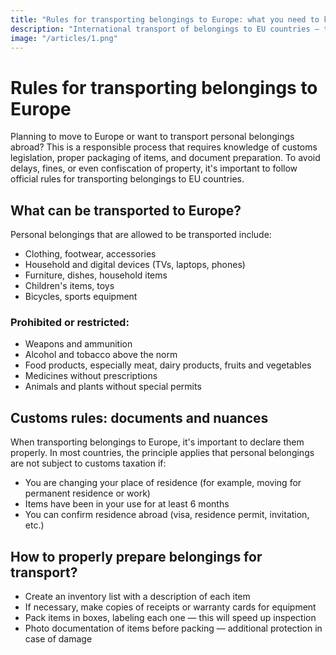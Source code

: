 ```yaml
---
title: "Rules for transporting belongings to Europe: what you need to know"
description: "International transport of belongings to EU countries — the essentials."
image: "/articles/1.png"
---
```


# Rules for transporting belongings to Europe

Planning to move to Europe or want to transport personal belongings abroad? This is a responsible process that requires knowledge of customs legislation, proper packaging of items, and document preparation. To avoid delays, fines, or even confiscation of property, it's important to follow official rules for transporting belongings to EU countries.

## What can be transported to Europe?

Personal belongings that are allowed to be transported include:

- Clothing, footwear, accessories
- Household and digital devices (TVs, laptops, phones)
- Furniture, dishes, household items
- Children's items, toys
- Bicycles, sports equipment

### Prohibited or restricted:

- Weapons and ammunition
- Alcohol and tobacco above the norm
- Food products, especially meat, dairy products, fruits and vegetables
- Medicines without prescriptions
- Animals and plants without special permits

## Customs rules: documents and nuances

When transporting belongings to Europe, it's important to declare them properly. In most countries, the principle applies that personal belongings are not subject to customs taxation if:

- You are changing your place of residence (for example, moving for permanent residence or work)
- Items have been in your use for at least 6 months
- You can confirm residence abroad (visa, residence permit, invitation, etc.)

## How to properly prepare belongings for transport?

- Create an inventory list with a description of each item
- If necessary, make copies of receipts or warranty cards for equipment
- Pack items in boxes, labeling each one — this will speed up inspection
- Photo documentation of items before packing — additional protection in case of damage